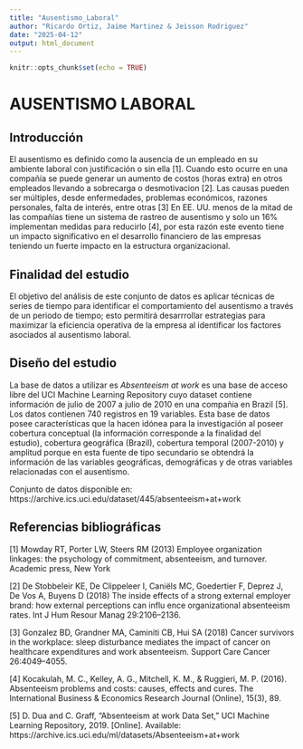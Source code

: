 ```yaml
---
title: "Ausentismo_Laboral"
author: "Ricardo Ortiz, Jaime Martinez & Jeisson Rodriguez"
date: "2025-04-12"
output: html_document
---
```


```r
knitr::opts_chunk$set(echo = TRUE)
```

# AUSENTISMO LABORAL

## Introducción

El ausentismo es definido como la ausencia de un empleado en su ambiente laboral con justificación o sin ella [1]. Cuando esto ocurre en una compañía se puede generar un aumento de costos (horas extra) en otros empleados llevando a sobrecarga o desmotivacion [2]. Las causas pueden ser múltiples, desde enfermedades, problemas económicos, razones personales, falta de interés, entre otras [3] En EE. UU. menos de la mitad de las compañías tiene un sistema de rastreo de ausentismo y solo un 16% implementan medidas para reducirlo [4], por esta razón este evento tiene un impacto significativo en el desarrollo financiero de las empresas teniendo un fuerte impacto en la estructura organizacional.

## Finalidad del estudio

El objetivo del análisis de este conjunto de datos es aplicar técnicas de series de tiempo para identificar el comportamiento del ausentismo a través de un periodo de tiempo; esto permitirá desarrrollar estrategias para maximizar la eficiencia operativa de la empresa al identificar los factores asociados al ausentismo laboral.

## Diseño del estudio

La base de datos a utilizar es _Absenteeism at work_ es una base de acceso libre del UCI Machine Learning Repository cuyo dataset contiene información de julio de 2007 a julio de 2010 en una compañia en Brazil [5]. Los datos contienen 740 registros en 19 variables. Esta base de datos posee características que la hacen idónea para la investigación al poseer cobertura conceptual (la información corresponde a la finalidad del estudio), cobertura geográfica (Brazil), cobertura temporal (2007-2010) y amplitud porque en esta fuente de tipo secundario se obtendrá la información de las variables geográficas, demográficas y de otras variables relacionadas con el ausentismo.

Conjunto de datos disponible en: https://archive.ics.uci.edu/dataset/445/absenteeism+at+work 

## Referencias bibliográficas

[1] Mowday RT, Porter LW, Steers RM (2013) Employee organization linkages: the psychology of commitment, absenteeism, and turnover. Academic press, New York

[2] De Stobbeleir KE, De Clippeleer I, Caniëls MC, Goedertier F, Deprez J, De Vos A, Buyens D (2018) The inside effects of a strong external employer brand: how external perceptions can influ ence organizational absenteeism rates. Int J Hum Resour Manag 29:2106–2136.

[3] Gonzalez BD, Grandner MA, Caminiti CB, Hui SA (2018) Cancer survivors in the workplace: sleep disturbance mediates the impact of cancer on healthcare expenditures and work absenteeism. Support Care Cancer 26:4049–4055.

[4] Kocakulah, M. C., Kelley, A. G., Mitchell, K. M., & Ruggieri, M. P. (2016). Absenteeism problems and costs: causes, effects and cures. The International Business & Economics Research Journal (Online), 15(3), 89.

[5] D. Dua and C. Graff, "Absenteeism at work Data Set," UCI Machine Learning Repository, 2019. [Online]. Available: https://archive.ics.uci.edu/ml/datasets/Absenteeism+at+work